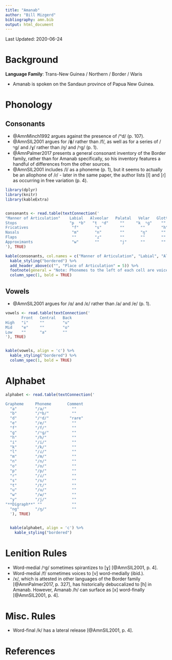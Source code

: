 ```yaml
---
title: "Amanab"
author: "Bill Mizgerd"
bibliography: amn.bib
output: html_document
---
```


Last Updated: 2020-06-24

# Background

**Language Family**: Trans-New Guinea / Northern / Border / Waris

* Amanab is spoken on the Sandaun province of Papua New Guinea.

# Phonology

## Consonants

* @AmnMinch1992 argues against the presence of /ⁿd/ (p. 107).
* @AmnSIL2001 argues for /ɸ/ rather than /f/, as well as for a series of /ᵑɡ/ and /ɣ/ rather than /ŋ/ and /ᵑɡ/ (p. 1).
* @AmnPalmer2017 presents a general consonant inventory of the Border family, rather than for Amanab specifically, so his inventory features a handful of differences from the other sources.
* @AmnSIL2001 includes /l/ as a phoneme (p. 1), but it seems to actually be an allophone of /ɾ/ - later in the same paper, the author lists [l] and [ɾ] as occurring in free variation (p. 4).

```r

library(dplyr)
library(knitr)
library(kableExtra)


consonants <- read.table(textConnection('
"Manner of Articulation"    Labial   Alveolar   Palatal   Velar   Glottal
Stops                       "p  ᵐb"   "t  ⁿd"     ""     "k  ᵑɡ"    ""
Fricatives                   "f"       "s"        ""       ""       "h"
Nasals                       "m"       "n"        ""       "ŋ"      ""
Flaps                        ""        "ɾ"        ""       ""       ""
Approximants                 "w"       ""         "j"      ""       ""
'), TRUE)

kable(consonants, col.names = c("Manner of Articulation", "Labial", "Alveolar", "Palatal", "Velar", "Glottal"), align = 'c') %>%
  kable_styling("bordered") %>%
  add_header_above(c("", "Place of Articulation" = 5)) %>%
  footnote(general = "Note: Phonemes to the left of each cell are voiceless and phonemes to the right of each cell are voiced.", general_title = "") %>%
  column_spec(1, bold = TRUE)
```

## Vowels

* @AmnSIL2001 argues for /ɑ/ and /ɛ/ rather than /a/ and /e/ (p. 1).

```r
vowels <- read.table(textConnection('
       Front   Central   Back
High   "i"     ""        "u"
Mid    "e"     ""        "o"
Low    ""      "a"       ""
'), TRUE)


kable(vowels, align = 'c') %>%
  kable_styling("bordered") %>%
  column_spec(1, bold = TRUE)
```

# Alphabet

```r
alphabet <- read.table(textConnection('

Grapheme     Phoneme       Comment
  "a"        "/a/"           ""
  "b"        "/ᵐb/"          ""
  "d"        "/ⁿd/"         "rare"  
  "e"        "/e/"           ""
  "f"        "/f/"           ""
  "g"        "/ᵑɡ/"          ""
  "h"        "/h/"           ""
  "i"        "/i/"           ""
  "k"        "/k/"           ""
  "l"        "/ɾ/"           ""
  "m"        "/m/"           ""
  "n"        "/n/"           ""
  "o"        "/o/"           ""
  "p"        "/p/"           ""
  "r"        "/ɾ/"           ""
  "s"        "/s/"           ""
  "t"        "/t/"           ""
  "u"        "/u/"           ""
  "w"        "/w/"           ""
  "y"        "/j/"           ""
"**Digraph**" ""             ""
  "ng"       "/ŋ/"           ""
  '), TRUE)


  kable(alphabet, align = 'c') %>%
    kable_styling("bordered")
```

# Lenition Rules

* Word-medial /ᵑɡ/ sometimes spirantizes to [ɣ] [@AmnSIL2001, p. 4].
* Word-medial /f/ sometimes voices to [v] word-medially (ibid.).
* /x/, which is attested in other languages of the Border family [@AmnPalmer2017, p. 327], has historically debuccalized to [h] in Amanab. However, Amanab /h/ can surface as [x] word-finally [@AmnSIL2001, p. 4].

# Misc. Rules

* Word-final /k/ has a lateral release [@AmnSIL2001, p. 4].

# References
